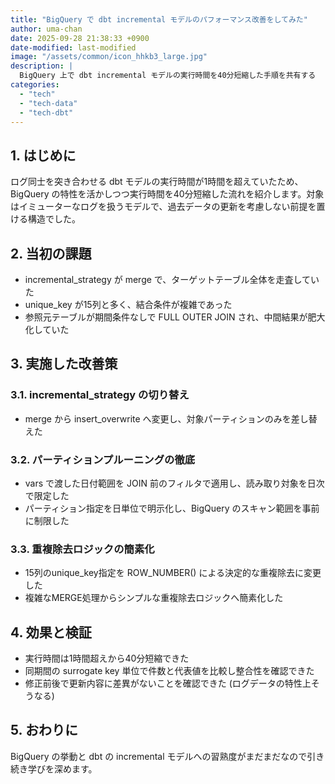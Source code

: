 ```yaml
---
title: "BigQuery で dbt incremental モデルのパフォーマンス改善をしてみた"
author: uma-chan
date: 2025-09-28 21:38:33 +0900
date-modified: last-modified
image: "/assets/common/icon_hhkb3_large.jpg"
description: |
  BigQuery 上で dbt incremental モデルの実行時間を40分短縮した手順を共有する
categories:
  - "tech"
  - "tech-data"
  - "tech-dbt"
---
```


## 1. はじめに

ログ同士を突き合わせる dbt モデルの実行時間が1時間を超えていたため、BigQuery の特性を活かしつつ実行時間を40分短縮した流れを紹介します。対象はイミューターなログを扱うモデルで、過去データの更新を考慮しない前提を置ける構造でした。

## 2. 当初の課題

- incremental_strategy が merge で、ターゲットテーブル全体を走査していた
- unique_key が15列と多く、結合条件が複雑であった
- 参照元テーブルが期間条件なしで FULL OUTER JOIN され、中間結果が肥大化していた

## 3. 実施した改善策

### 3.1. incremental_strategy の切り替え

- merge から insert_overwrite へ変更し、対象パーティションのみを差し替えた

### 3.2. パーティションプルーニングの徹底

- vars で渡した日付範囲を JOIN 前のフィルタで適用し、読み取り対象を日次で限定した
- パーティション指定を日単位で明示化し、BigQuery のスキャン範囲を事前に制限した

### 3.3. 重複除去ロジックの簡素化

- 15列のunique_key指定を ROW_NUMBER() による決定的な重複除去に変更した
- 複雑なMERGE処理からシンプルな重複除去ロジックへ簡素化した

## 4. 効果と検証

- 実行時間は1時間超えから40分短縮できた
- 同期間の surrogate key 単位で件数と代表値を比較し整合性を確認できた
- 修正前後で更新内容に差異がないことを確認できた (ログデータの特性上そうなる)

## 5. おわりに

BigQuery の挙動と dbt の incremental モデルへの習熟度がまだまだなので引き続き学びを深めます。
